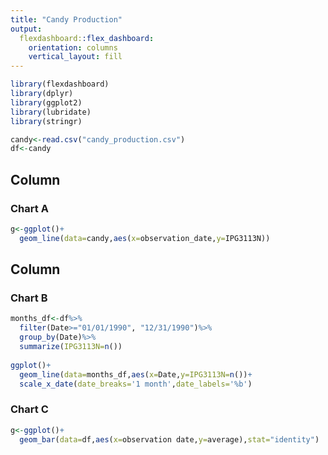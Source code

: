 ```yaml
---
title: "Candy Production"
output: 
  flexdashboard::flex_dashboard:
    orientation: columns
    vertical_layout: fill
---
```


```r
library(flexdashboard)
library(dplyr)
library(ggplot2)
library(lubridate)
library(stringr)

candy<-read.csv("candy_production.csv")
df<-candy
```

Column {data-width=650}
-----------------------------------------------------------------------

### Chart A

```r
g<-ggplot()+
  geom_line(data=candy,aes(x=observation_date,y=IPG3113N))
```

Column {data-width=350}
-----------------------------------------------------------------------

### Chart B

```r
months_df<-df%>%
  filter(Date>="01/01/1990", "12/31/1990")%>%
  group_by(Date)%>%
  summarize(IPG3113N=n())
 
ggplot()+
  geom_line(data=months_df,aes(x=Date,y=IPG3113N=n())+
  scale_x_date(date_breaks='1 month',date_labels='%b')
```

### Chart C

```r
g<-ggplot()+
  geom_bar(data=df,aes(x=observation date,y=average),stat="identity")
```


